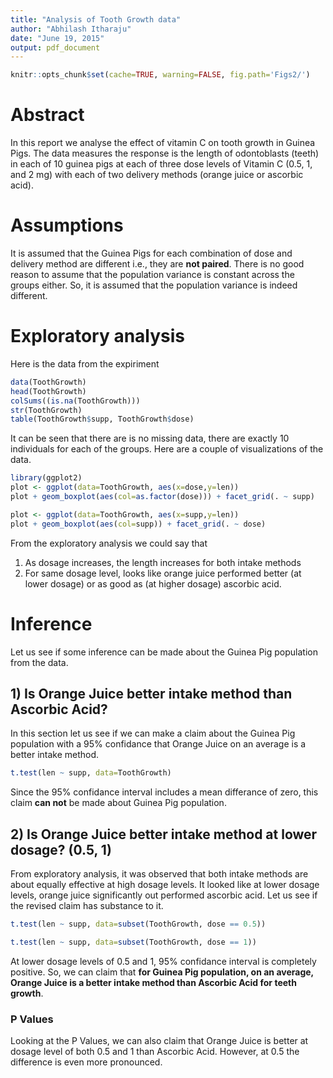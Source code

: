 ```yaml
---
title: "Analysis of Tooth Growth data"
author: "Abhilash Itharaju"
date: "June 19, 2015"
output: pdf_document
---
```


```r
knitr::opts_chunk$set(cache=TRUE, warning=FALSE, fig.path='Figs2/')
```

Abstract
========
In this report we analyse the effect of vitamin C on tooth growth in Guinea Pigs. The data measures the response is the length of odontoblasts (teeth) in each of 10 guinea pigs at each of three dose levels of Vitamin C (0.5, 1, and 2 mg) with each of two delivery methods (orange juice or ascorbic acid).

Assumptions
===========
It is assumed that the Guinea Pigs for each combination of dose and delivery method are different i.e., they are **not paired**. There is no good reason to assume that the population variance is constant across the groups either. So, it is assumed that the population variance is indeed different.

Exploratory analysis
====================

Here is the data from the expiriment

```r
data(ToothGrowth)
head(ToothGrowth)
colSums((is.na(ToothGrowth)))
str(ToothGrowth)
table(ToothGrowth$supp, ToothGrowth$dose)
```

It can be seen that there are is no missing data, there are exactly 10 individuals for each of the groups. Here are a couple of visualizations of the data.

```r
library(ggplot2)
plot <- ggplot(data=ToothGrowth, aes(x=dose,y=len))
plot + geom_boxplot(aes(col=as.factor(dose))) + facet_grid(. ~ supp)

plot <- ggplot(data=ToothGrowth, aes(x=supp,y=len))
plot + geom_boxplot(aes(col=supp)) + facet_grid(. ~ dose)
```

From the exploratory analysis we could say that

1. As dosage increases, the length increases for both intake methods
2. For same dosage level, looks like orange juice performed better (at lower dosage) or as good as (at higher dosage) ascorbic acid.


Inference
=========

Let us see if some inference can be made about the Guinea Pig population from the data.

1) Is Orange Juice better intake method than Ascorbic Acid?
--------------------------------------------------------

In this section let us see if we can make a claim about the Guinea Pig population with a 95% confidance that Orange Juice on an average is a better intake method.

```r
t.test(len ~ supp, data=ToothGrowth)
```

Since the 95% confidance interval includes a mean differance of zero, this claim **can not** be made about Guinea Pig population.


2) Is Orange Juice better intake method at lower dosage? (0.5, 1)
-------------------------------------------------------------

From exploratory analysis, it was observed that both intake methods are about equally effective at high dosage levels. It looked like at lower dosage levels, orange juice significantly out performed ascorbic acid. Let us see if the revised claim has substance to it.

```r
t.test(len ~ supp, data=subset(ToothGrowth, dose == 0.5))

t.test(len ~ supp, data=subset(ToothGrowth, dose == 1))
```

At lower dosage levels of 0.5 and 1, 95% confidance interval is completely positive. So, we can claim that **for Guinea Pig population, on an average, Orange Juice is a better intake method than Ascorbic Acid for teeth growth**.

### P Values

Looking at the P Values, we can also claim that Orange Juice is better at dosage level of both 
0.5 and 1 than Ascorbic Acid. However, at 0.5 the difference is even more pronounced.